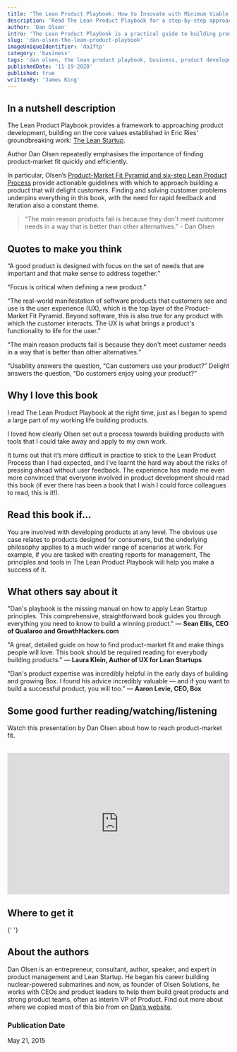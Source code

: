 ```yaml
---
title: 'The Lean Product Playbook: How to Innovate with Minimum Viable Products and Rapid Customer Feedback'
description: 'Read The Lean Product Playbook for a step-by-step approach to designing products that will delight customers.'
author: 'Dan Olsen'
intro: 'The Lean Product Playbook is a practical guide to building products that customers love. Whether you work at a startup or a large, established company, we all know that building great products is hard. Most new products fail. This book helps improve your chances of building successful products through clear, step-by-step guidance and advice. - Amazon Product Description'
slug: 'dan-olsen-the-lean-product-playbook'
imageUniqueIdentifier: 'da1ftp'
category: 'business'
tags: 'dan olsen, the lean product playbook, business, product development, the lean startup'
publishedDate: '11-19-2020'
published: true
writtenBy: 'James King'
---
```



## In a nutshell description

The Lean Product Playbook provides a framework to approaching product development, building on the core values established in Eric Ries’ groundbreaking work: [The Lean Startup](https://www.amazon.com/Lean-Startup-Entrepreneurs-Continuous-Innovation/dp/0307887898/ref=as_li_ss_tl?_encoding=UTF8&qid=1605815293&sr=8-1&linkCode=ll1&tag=paperbacktrav-20&linkId=7bd5e9305bcc6a35fa15fb273bb6ca73&language=en_US).

Author Dan Olsen repeatedly emphasises the importance of finding product-market fit quickly and efficiently.

In particular, Olsen’s [Product-Market Fit Pyramid and six-step Lean Product Process](https://leanstartup.co/a-playbook-for-achieving-product-market-fit/#:~:text=The%20Product%2DMarket%20Fit%20Pyramid%20is%20an%20actionable%20model%20that,fit%20using%20five%20key%20components.&text=From%20bottom%20to%20top%2C%20the,your%20user%20experience%20(UX)) provide actionable guidelines with which to approach building a product that will delight customers. Finding and solving customer problems underpins everything in this book, with the need for rapid feedback and iteration also a constant theme. 

> “The main reason products fail is because they don't meet customer needs in a way that is better than other alternatives.” - Dan Olsen

## Quotes to make you think

“A good product is designed with focus on the set of needs that are important and that make sense to address together.”

“Focus is critical when defining a new product.”

“The real-world manifestation of software products that customers see and use is the user experience (UX), which is the top layer of the Product-Market Fit Pyramid. Beyond software, this is also true for any product with which the customer interacts. The UX is what brings a product's functionality to life for the user.”

“The main reason products fail is because they don't meet customer needs in a way that is better than other alternatives.”

“Usability answers the question, “Can customers use your product?” Delight answers the question, “Do customers enjoy using your product?”

## Why I love this book

I read The Lean Product Playbook at the right time, just as I began to spend a large part of my working life building products. 

I loved how clearly Olsen set out a process towards building products with tools that I could take away and apply to my own work.

It turns out that it’s more difficult in practice to stick to the Lean Product Process than I had expected, and I’ve learnt the hard way about the risks of pressing ahead without user feedback. The experience has made me even more convinced that everyone involved in product development should read this book (if ever there has been a book that I wish I could force colleagues to read, this is it!). 

## Read this book if…

You are involved with developing products at any level. The obvious use case relates to products designed for consumers, but the underlying philosophy applies to a much wider range of scenarios at work. For example, if you are tasked with creating reports for management, The principles and tools in The Lean Product Playbook will help you make a success of it.

## What others say about it

"Dan's playbook is the missing manual on how to apply Lean Startup principles. This comprehensive, straightforward book guides you through everything you need to know to build a winning product."
 — **Sean Ellis, CEO of Qualaroo and GrowthHackers.com**

"A great, detailed guide on how to find product-market fit and make things people will love. This book should be required reading for everybody building products." 
— **Laura Klein, Author of UX for Lean Startups**

"Dan's product expertise was incredibly helpful in the early days of building and growing Box. I found his advice incredibly valuable — and if you want to build a successful product, you will too." 
— **Aaron Levie, CEO, Box**

## Some good further reading/watching/listening

Watch this presentation by Dan Olsen about how to reach product-market fit.

<br />
<iframe
  width="100%"
  height="320px"
  src="https://www.youtube.com/embed/m_c-B_MrxQU"
  frameBorder="0"
  allow="accelerometer; autoplay; encrypted-media; gyroscope; picture-in-picture"
  allowFullScreen
></iframe>

## Where to get it

<AmazonCta
  bookSummary
  link="https://www.amazon.com/Lean-Product-Playbook-Innovate-Products/dp/1118960874/ref=as_li_ss_tl?crid=3AW8WQWIE3JBN&dchild=1&keywords=the+lean+product+playbook&qid=1605813679&sprefix=the+lean+produ,aps,252&sr=8-1&linkCode=ll1&tag=paperbacktrav-20&linkId=17b22bb2c787272cd598441fb5a659f9&language=en_US"
/>{' '}

## About the authors

Dan Olsen is an entrepreneur, consultant, author, speaker, and expert in product management and Lean Startup. He began his career building nuclear-powered submarines and now, as founder of Olsen Solutions, he works with CEOs and product leaders to help them build great products and strong product teams, often as interim VP of Product. Find out more about where we copied most of this bio from on [Dan’s website](https://dan-olsen.com).

### Publication Date

May 21, 2015
